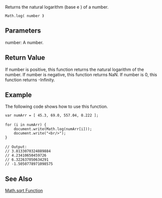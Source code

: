 Returns the natural logarithm (base e ) of a number.

 Math.log( number ''')''' 
==Parameters==
; number: A number.

==Return Value==
If number is positive, this function returns the natural logarithm of the number. If number is negative, this function returns NaN. If number is 0, this function returns -Infinity.


==Example==
The following code shows how to use this function.

 var numArr = [ 45.3, 69.0, 557.04, 0.222 ];
 
 for (i in numArr) {
     document.write(Math.log(numArr[i]));
     document.write("&lt;br/&gt;");
 }
 
 // Output: 
 // 3.8133070324889884
 // 4.23410650459726
 // 6.322637050634291
 // -1.5050778971098575

==See Also==

              
[[javascript/Math/sqrt|Math.sqrt Function]]

